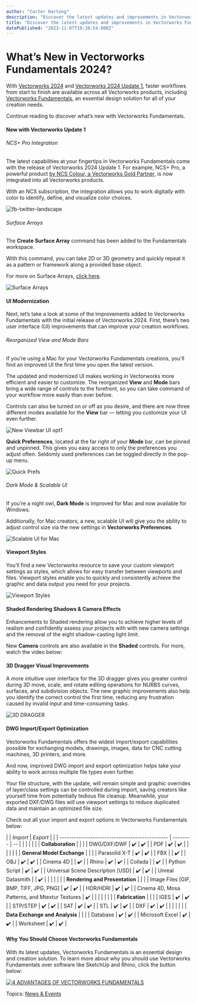 ```yaml
---
author: "Carter Hartong"
description: "Discover the latest updates and improvements in Vectorworks Fundamentals 2024. "
title: "Discover the latest updates and improvements in Vectorworks Fundamentals 2024. " 
datePublished: "2023-11-07T18:38:54.000Z"
---
```

# What’s New in Vectorworks Fundamentals 2024?

With [Vectorworks 2024](https://www.vectorworks.net/2024) and [Vectorworks 2024 Update 1](../../../net/vectorworks/blog/vectorworks-2024-update-1-available-now.html), faster workflows from start to finish are available across all Vectorworks products, including [Vectorworks Fundamentals](https://www.vectorworks.net/fundamentals), an essential design solution for all of your creation needs.

Continue reading to discover what’s new with Vectorworks Fundamentals.

#### New with Vectorworks Update 1

###### NCS+ Pro Integration

The latest capabilities at your fingertips in Vectorworks Fundamentals come with the release of Vectorworks 2024 Update 1. For example, NCS+ Pro, a powerful product [by NCS Colour, a Vectorworks Gold Partner,](https://www.vectorworks.net/community/partner-network/find-partner/ncscolour) is now integrated into all Vectorworks products.

With an NCS subscription, the integration allows you to work digitally with color to identify, define, and visualize color choices.

![fb-twitter-landscape](https://blog.vectorworks.net/hs-fs/hubfs/Blog%20Images/23111_FUND%20Launch%20Features/fb-twitter-landscape.png?width=1440&height=720&name=fb-twitter-landscape.png)

###### Surface Arrays 

The **Create Surface Array** command has been added to the Fundamentals workspace.

With this command, you can take 2D or 3D geometry and quickly repeat it as a pattern or framework along a provided base object.

For more on Surface Arrays, [click here](https://app-help.vectorworks.net/2024/eng/VW2024%5FGuide/Shapes3/Creating%5Fsurface%5Farrays.htm).

![Surface Arrays](https://blog.vectorworks.net/hs-fs/hubfs/Blog%20Images/23111_FUND%20Launch%20Features/Surface%20Arrays.png?width=1440&height=889&name=Surface%20Arrays.png)

#### UI Modernization

Next, let’s take a look at some of the improvements added to Vectorworks Fundamentals with the initial release of Vectorworks 2024\. First, there’s two user interface (UI) improvements that can improve your creation workflows.

###### Reorganized View and Mode Bars

If you’re using a Mac for your Vectorworks Fundamentals creations, you’ll find an improved UI the first time you open the latest version.

The updated and modernized UI makes working in Vectorworks more efficient and easier to customize. The reorganized **View** and **Mode** bars bring a wide range of controls to the forefront, so you can take command of your workflow more easily than ever before.

Controls can also be turned on or off as you desire, and there are now three different modes available for the **View** bar — letting you customize your UI even further.

![New Viewbar UI opt1](https://blog.vectorworks.net/hs-fs/hubfs/Blog%20Images/23111_FUND%20Launch%20Features/New%20Viewbar%20UI%20opt1.png?width=1440&height=351&name=New%20Viewbar%20UI%20opt1.png)

**Quick Preferences**, located at the far right of your **Mode** bar, can be pinned and unpinned. This gives you easy access to only the preferences you adjust often. Seldomly used preferences can be toggled directly in the pop-up menu.

![Quick Prefs](https://blog.vectorworks.net/hs-fs/hubfs/Blog%20Images/23111_FUND%20Launch%20Features/Quick%20Prefs.png?width=1440&height=1271&name=Quick%20Prefs.png)

###### Dark Mode & Scalable UI

If you’re a night owl, **Dark Mode** is improved for Mac and now available for Windows.

Additionally, for Mac creators, a new, scalable UI will give you the ability to adjust control size via the new settings in **Vectorworks Preferences**.

![Scalable UI for Mac](https://blog.vectorworks.net/hs-fs/hubfs/Blog%20Images/23111_FUND%20Launch%20Features/Scalable%20UI%20for%20Mac.png?width=1440&height=1046&name=Scalable%20UI%20for%20Mac.png)

#### Viewport Styles 

You’ll find a new Vectorworks resource to save your custom viewport settings as styles, which allows for easy transfer between viewports and files. Viewport styles enable you to quickly and consistently achieve the graphic and data output you need for your projects.

![Viewport Styles](https://blog.vectorworks.net/hs-fs/hubfs/Blog%20Images/23111_FUND%20Launch%20Features/Viewport%20Styles.png?width=1440&height=1017&name=Viewport%20Styles.png)

#### Shaded Rendering Shadows & Camera Effects

Enhancements to Shaded rendering allow you to achieve higher levels of realism and confidently assess your projects with with new camera settings and the removal of the eight shadow-casting light limit.

New **Camera** controls are also available in the **Shaded** controls. For more, watch the video below:

#### 3D Dragger Visual Improvements

A more intuitive user interface for the 3D dragger gives you greater control during 3D move, scale, and rotate editing operations for NURBS curves, surfaces, and subdivision objects. The new graphic improvements also help you identify the correct control the first time, reducing any frustration caused by invalid input and time-consuming tasks.

![3D DRAGGER](https://blog.vectorworks.net/hs-fs/hubfs/Blog%20Images/23111_FUND%20Launch%20Features/3D%20DRAGGER.png?width=1440&height=759&name=3D%20DRAGGER.png)

#### DWG Import/Export Optimization

Vectorworks Fundamentals offers the widest import/export capabilities possible for exchanging models, drawings, images, data for CNC cutting machines, 3D printers, and more.

And now, improved DWG import and export optimization helps take your ability to work across multiple file types even further. 

Your file structure, with the update, will remain simple and graphic overrides of layer/class settings can be controlled during import, saving creators like yourself time from potentially tedious file cleanup. Meanwhile, your exported DXF/DWG files will use viewport settings to reduce duplicated data and maintain an optimized file size.

Check out all your import and export options in Vectorworks Fundamentals below:

| |  _Import_                                    | _Export_ |    |
| ---------------------------------------------- | -------- | -- |
| |                                              |          |    |
| **Collaboration**                              |          |    |
| DWG/DXF/DWF                                    | ✔️       | ✔️ |
| PDF                                            | ✔️       | ✔️ |
| |                                              |          |    |
| **General Model Exchange**                     |          |    |
| Parasolid X-T                                  | ✔️       | ✔️ |
| FBX                                            |          | ✔️ |
| OBJ                                            | ✔️       | ✔️ |
| Cinema 4D                                      |          | ✔️ |
| Rhino                                          | ✔️       | ✔️ |
| Collada                                        |          | ✔️ |
| Python Script                                  | ✔️       | ✔️ |
| Universal Scene Description \[USD\]            | ✔️       | ✔️ |
| Unreal Datasmith                               |          | ✔️ |
| |                                              |          |    |
| **Rendering and Presentation**                 |          |    |
| Image Files \[GIF, BMP, TIFF, JPG, PNG\]       | ✔️       | ✔️ |
| HDR/HDRI                                       | ✔️       | ✔️ |
| Cinema 4D, Mosa Patterns, and Mtextur Textures | ✔️       |    |
| |                                              |          |    |
| **Fabrication**                                |          |    |
| IGES                                           | ✔️       | ✔️ |
| STP/STEP                                       | ✔️       | ✔️ |
| SAT                                            | ✔️       | ✔️ |
| STL                                            | ✔️       | ✔️ |
| DXF                                            | ✔️       | ✔️ |
| |                                              |          |    |
| **Data Exchange and Analysis**                 |          |    |
| Database                                       | ✔️       | ✔️ |
| Microsoft Excel                                | ✔️       | ✔️ |
| Worksheet                                      | ✔️       | ✔️ |

#### Why You Should Choose Vectorworks Fundamentals 

With its latest updates, Vectorworks Fundamentals is an essential design and creation solution. To learn more about why you should use Vectorworks Fundamentals over software like SketchUp and Rhino, click the button below:  

[![4 ADVANTAGES OF VECTORWORKS FUNDAMENTALS](https://no-cache.hubspot.com/cta/default/3018241/0691c02c-273c-4454-bb2e-199735702bd5.png)](https://cta-redirect.hubspot.com/cta/redirect/3018241/0691c02c-273c-4454-bb2e-199735702bd5) 

 Topics: [News & Events](https://blog.vectorworks.net/topic/news-events) 

 